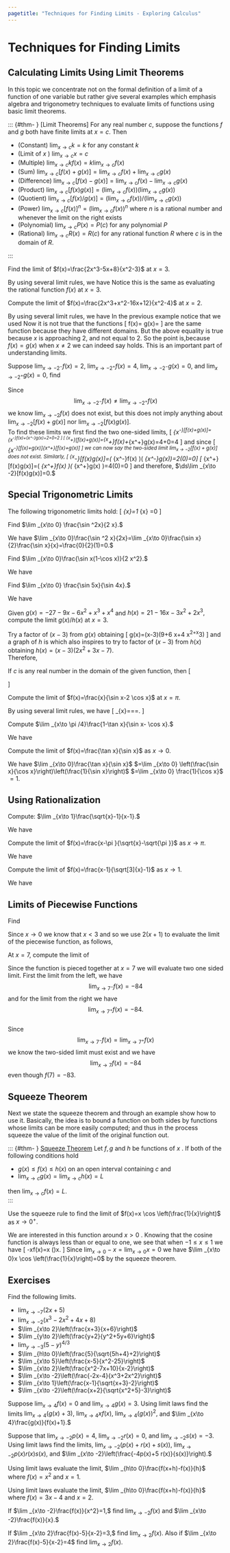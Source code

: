 ```yaml
---
pagetitle: "Techniques for Finding Limits - Exploring Calculus"
---
```

# Techniques for Finding Limits



## Calculating Limits Using Limit Theorems
In this topic we concentrate not on the formal definition of a limit of a function of one variable but rather give several examples which emphasis algebra and trigonometry techniques to evaluate limits of functions using basic limit theorems. 


::: {#thm- } [Limit Theorems]
For any real number $c,$  suppose the functions $f$  and $g$  both have finite limits at $x=c.$  Then 
 
- (Constant) $\lim _{x\to c} k=k$  for any constant $k$ 
- (Limit of $x$ ) $\lim _{x\to c} x=c$ 
- (Multiple) $\lim _{x\to c}k f(x)=k \lim _{x\to c}f(x)$ 
- (Sum) $\lim _{x\to c}[f(x)+g(x)]=\lim _{x\to c}f(x)+\lim _{x\to c}g(x)$ 
- (Difference) $\lim _{x\to c}[f(x)-g(x)]=\lim _{x\to c}f(x)-\lim _{x\to c}g(x)$ 
- (Product) $\lim _{x\to c}[f(x)g(x)]=\left( \lim _{x\to c}f(x) \right)\left( \lim _{x\to c}g(x) \right)$ 
- (Quotient) $\lim _{x\to c}[f(x)/g(x)]=\left( \lim _{x\to c}f(x) \right)/\left( \lim _{x\to c}g(x) \right)$ 
- (Power) $\lim _{x\to c}[f(x)]^n=\left( \lim _{x\to c}f(x) \right){}^n$  where $n$  is a rational number and whenever the limit on the right exists 
- (Polynomial) $\lim _{x\to c}P(x)=P(c)$  for any polynomial $P$ 
- (Rational) $\lim _{x\to c}R(x)=R(c)$  for any rational function $R$  where $c$  is in the domain of $R.$ 
 
::: 


::: {#exm- } 
Find the limit of $f(x)=\frac{2x^3-5x+8}{x^2-3}$  at $x=3.$  
::: 

::: {.solution }   
By using several limit rules, we have 
\begin{align*}
& \lim _{x\to 3}\frac{2x^3-5x+8}{x^2-3}
=\frac{\lim _{x\to 3}\left(2x^3-5x+8\right)}{\lim _{x\to 3}\left(x^2-3\right)} \\
& \qquad =\frac{\lim _{x\to 3}\left(2x^3\right)-\lim _{x\to 3}(5x)+\lim _{x\to 3}(8)}{\lim _{x\to 3}\left(x^2\right)-\lim _{x\to 3}(3)} \\
& \qquad =\frac{2 \lim _{x\to 3}\left(x^3\right)- 5\lim _{x\to 3}(x)+8}{\lim _{x\to 3}\left(x^2\right)-3} \\
& \qquad =\frac{2 \left(\lim _{x\to 3} x\right){}^3- 5(3)+8}{\left(\lim _{x\to 3}x\right){}^2-3} 
=\frac{2 (3)^3- 5(3)+8}{(3)^2-3} 
=\frac{47}{6}
\end{align*}
Notice this is the same as evaluating the rational function $f(x)$  at $x=3$.  
::: 


::: {#exm- }  
Compute the limit of $f(x)=\frac{2x^3+x^2-16x+12}{x^2-4}$  at $x=2.$  
::: 

::: {.solution }   
By using several limit rules, we have
\begin{align*}
& \lim _{x\to 2}\frac{2x^3+x^2-16x+12}{x^2-4} 
=\lim _{x\to 2}\frac{(x-2)\left(2x^2+5x-6\right)}{(x-2)(x+2)} \\
& \qquad  =\lim _{x\to 2}\frac{\left(2x^2+5x-6\right)}{(x+2)}  
=\frac{\left(2(2)^2+5(2)-6\right)}{((2)+2)}
 =3.
\end{align*}
In the previous example notice that we used 
\begin{equation}\label{limeq}
\lim _{x\to 2}\frac{(x-2)\left(2x^2+5x-6\right)}{(x-2)(x+2)}=\lim _{x\to 2}\frac{\left(2x^2+5x-6\right)}{(x+2)}.
\end{equation}
Now it is not true that the functions 
\[
f(x)=\frac{\left(2x^2+5x-6\right)}{(x+2)} \qquad \text{and} \qquad g(x)=\frac{\left(2x^2+5x-6\right)}{(x+2)}
\] 
are the same function because they have different domains. 
But the above equality is true because $x$  is approaching 2, and not equal to 2. 
So the point is,because $f(x)=g(x)$  when $x\neq 2$  we can indeed say \eqref{limeq} holds. 
This is an important part of understanding limits.
::: 


::: {#exm- } 
Suppose $\lim _{x\to -2^-}f(x)=2,$  $\lim _{x\to -2^+}f(x)=4,$  $\lim _{x\to -2^-}g(x)=0,$  and $\lim _{x\to -2^+}g(x)=0,$  find
\begin{equation*}
\lim _{x\to -2}[f(x)+g(x)]
\quad
\text{and}
\quad 
\lim _{x\to -2}[f(x)g(x)].
\end{equation*}
::: 

::: {.solution }   
Since 
$$\lim _{x\to -2^-}f(x)\neq \lim _{x\to -2^+}f(x)
$$ 
we know $\lim _{x\to -2}f(x)$ does not exist, but this does not imply anything about $\lim _{x\to -2}[f(x)+g(x)]$ nor $\lim _{x\to -2}[f(x)g(x)].$  
To find these limits we first find the two one-sided limits, 
\[
\lim _{x\to -2^-}[f(x)+g(x)]=\lim _{x\to -2^-}f(x)+\lim _{x\to -2^-}g(x)=2+0=2
\]
\[
\lim _{x\to -2^+}[f(x)+g(x)]=\lim _{x\to -2^+}f(x)+\lim _{x\to -2^+}g(x)=4+0=4
\]
and since 
\[
\lim _{x\to -2^-}[f(x)+g(x)]\neq \lim _{x\to -2^+}[f(x)+g(x)]
\] 
we can now say the two-sided limit $\lim _{x\to -2}[f(x)+g(x)]$  does not exist. 
Similarly, 
\[
\lim _{x\to -2^-}[f(x)g(x)]=\left( \lim _{x\to -2^-}f(x) \right)\left( \lim _{x\to -2^-}g(x)\right)=2(0)=0\]
\[
\lim _{x\to -2^+}[f(x)g(x)]=\left( \lim _{x\to -2^+}f(x) \right)\left( \lim _{x\to -2^+}g(x) \right)=4(0)=0
\] 
and therefore, $\ds\lim _{x\to -2}[f(x)g(x)]=0.$
::: 

## Special Trigonometric Limits


::: {#thm- }  
The following trigonometric limits hold:
\[
\lim _{x\to 0}\frac{\sin  x}{x}=1\text\qquad \text{and} \qquad \lim _{x\to 0} \frac{\cos  x-1}{x}=0
\]
::: 


::: {#exm- }  
Find $\lim _{x\to 0} \frac{\sin ^2x}{2 x}.$  
::: 

::: {.solution }   
We have $\lim _{x\to 0}\frac{\sin ^2 x}{2x}=\lim _{x\to 0}\frac{\sin  x}{2}\frac{\sin  x}{x}=\frac{0}{2}(1)=0.$ 
::: 


::: {#exm- } 
Find $\lim _{x\to 0}\frac{\sin  x(1-\cos  x)}{2 x^2}.$ 
::: 

::: {.solution }   
We have 
\begin{align*}
& \lim _{x\to 0}\frac{\sin  x(1-\cos  x)}{2 x^2} 
=\lim _{x\to 0} \frac{1}{2}\frac{\sin  x}{x}\frac{1-\cos  x}{x} \\
& \qquad =\frac{1}{2}\lim _{x\to 0} \left(\frac{\sin  x}{x}\right)\lim _{x\to 0}\left(\frac{1-\cos  x}{x}\right) 
=\frac{1}{2}(1)(0)
=0.
\square
\end{align*}
::: 


::: {#exm- } 
Find $\lim _{x\to 0} \frac{\sin  5x}{\sin  4x}.$ 
::: 

::: {.solution }   
We have 
\begin{align*}
& \lim _{x\to 0} \frac{\sin  5x}{\sin  4x} 
=\lim _{x\to 0} \left(\frac{\sin  5x}{x}\right)\left(\frac{x}{\sin  4x}\right) \\
& \qquad =\lim _{x\to 0} \left(\frac{ 5\sin  5x}{5x}\right)\left(\frac{4x}{4 \sin  4x}\right) \\
& \qquad =\lim _{x\to 0} \left(\frac{ 5\sin  5x}{5x}\right)\lim _{x\to 0}\left(\frac{4x}{4 \sin  4x}\right) 
=\frac{5}{4}.
\square
\end{align*}
::: 

::: {#exm- } 
Given $g(x)=-27-9 x-6 x^2+x^3+x^4$  and $h(x)=21-16 x-3 x^2+2 x^3,$  compute the limit $g(x)/h(x)$  at $x=3.$  
::: 

::: {.solution }   
Try a factor of $(x-3)$  from $g(x)$  obtaining 
\[
g(x)=(x-3)\left(9+6 x+4 x^2+x^3\right)
\] 
and a graph of $h$  is which also inspires to try to factor of $(x-3)$  from $h(x)$  obtaining $h(x)=(x-3)\left(2x^2+3x-7\right).$  
Therefore,
\begin{align*}
& \lim _{x\to 3}\frac{-27-9 x-6 x^2+x^3+x^4}{21-16 x-3 x^2+2 x^3}
 =\lim _{x\to 3}\frac{(x-3)\left(9+6 x+4 x^2+x^3\right)}{(x-3)\left(2x^2+3x-7\right)} \\
& \qquad =\lim _{x\to 3}\frac{9+6 x+4 x^2+x^3}{2x^2+3x-7}
 =\frac{9+6 (3)+4 (3)^2+(3)^3}{2(3)^2+3(3)-7} 
 =\frac{9}{2}.
\square
\end{align*}
::: 

::: {#thm- }  
If $c$  is any real number in the domain of the given function, then 
\[
\begin{array}{ccccc} 
\lim _{x\to c} \cos  x=\cos  c & & \lim _{x\to c} \sin  x=\sin  c & & \lim _{x\to c} \tan  x=\tan  c \\[8pt] 
\lim _{x\to c} \sec  x=\sec  c  & & \lim _{x\to c} \csc  x=\csc  c & & \lim _{x\to c} \cot  x=\cot  c.
\end{array}
\]
::: 

::: {#exm- } 
Compute the limit of $f(x)=\frac{x}{\sin  x-2 \cos  x}$  at $x=\pi .$  
::: 

::: {.solution }   
By using several limit rules, we have
\[
\lim _{x\to \pi }\frac{x}{\sin  x-2 \cos  x}=\frac{\pi }{\sin  \pi -2\cos  \pi }=\frac{\pi }{0-2(-1)}=\frac{\pi }{2}.
\square
\]
::: 


::: {#exm- }  
Compute $\lim _{x\to \pi /4}\frac{1-\tan  x}{\sin  x- \cos  x}.$  
::: 

::: {.solution }   
We have 
\begin{align*}
& \lim _{x\to \pi /4}\frac{1-\tan  x}{\sin  x- \cos  x} 
=\lim _{x\to \pi /4}\frac{1-\frac{\sin  x}{\cos  x}}{\sin  x- \cos  x} \\
& \qquad =\lim _{x\to \pi /4}\frac{\frac{\cos  x-\sin  x}{\cos  x}}{\sin  x- \cos  x}   
=\lim _{x\to \pi /4}\frac{\cos  x-\sin  x}{\cos  x}\frac{1}{\sin  x- \cos  x} \\
& \qquad  =\lim _{x\to \pi /4}\frac{-1}{\cos  x} 
=\lim _{x\to \pi /4}\frac{-1}{\frac{1}{\sqrt{2}}}
=-\sqrt{2}
\square
\end{align*}
::: 

::: {#exm- } 
Compute the limit of $f(x)=\frac{\tan  x}{\sin  x}$  as $x\to0.$  
::: 

::: {.solution }   
We have $\lim _{x\to 0}\frac{\tan  x}{\sin  x}$ $=\lim _{x\to 0} \left(\frac{\sin  x}{\cos  x}\right)\left(\frac{1}{\sin  x}\right)$ $=\lim _{x\to 0} \frac{1}{\cos  x}$ $=1.$ 
::: 

## Using Rationalization


::: {#exm- }  
Compute: $\lim _{x\to 1}\frac{\sqrt{x}-1}{x-1}.$  
::: 

::: {.solution }   
We have 
\begin{align*}
\lim _{x\to 1}\frac{\sqrt{x}-1}{x-1}=\lim _{x\to 1}\frac{\sqrt{x}-1}{x-1}\frac{\sqrt{x}+1}{\sqrt{x}+1}=\lim _{x\to 1}\frac{1}{\sqrt{x}+1}=\frac{1}{\sqrt{1}+1}=\frac{1}{2}.
\end{align*}
::: 


::: {#exm- } 
Compute the limit of $f(x)=\frac{x-\pi }{\sqrt{x}-\sqrt{\pi }}$  as $x\to\pi .$  
::: 

::: {.solution }   
We have
\begin{align*}
& \lim _{x\to \pi }\frac{x-\pi }{\sqrt{x}-\sqrt{\pi }}
=\lim _{x\to \pi }\left(\frac{x-\pi }{\sqrt{x}-\sqrt{\pi }}\right)\left(\frac{\sqrt{x}+\sqrt{\pi }}{\sqrt{x}+\sqrt{\pi }}\right) \\
& \qquad =\lim _{x\to \pi }\frac{(x-\pi )\left(\sqrt{x}+\sqrt{\pi }\right)}{x-\pi } 
=2\sqrt{\pi }
\square
\end{align*}
::: 

::: {#exm- } 
Compute the limit of $f(x)=\frac{x-1}{\sqrt[3]{x}-1}$  as $x\to 1.$  
::: 

::: {.solution }   
We have 
\begin{align*}
& \lim _{x\to 1}\frac{x-1}{\sqrt[3]{x}-1} 
=\lim _{x\to 1}\left(\frac{x-1}{\sqrt[3]{x}-1}\right)\left(\frac{\sqrt[3]{x^2}+\sqrt[3]{x}+1}{\sqrt[3]{x^2}+\sqrt[3]{x}+1}\right) \\
& \quad  =\lim _{x\to 1}\frac{(x-1)\left(\sqrt[3]{x^2}+\sqrt[3]{x}+1\right)}{x-1} 
=\lim _{x\to 1}\left(\sqrt[3]{x^2}+\sqrt[3]{x}+1\right) 
=3.
\square
\end{align*}
::: 

## Limits of Piecewise Functions

::: {#exm- } 

Find 
\begin{equation}
\lim _{x\to 0} 
\begin{cases}
2(x+1) & x<3 \\ 
4 & x=3 \\ 
x^2-1 & x>3
\end{cases}
\end{equation}
::: 

::: {.solution }   
Since $x\to 0$  we know that $x<3$  and so we use $2(x+1)$  to evaluate the limit of the piecewise function, as follows, 
\begin{equation}
\lim _{x\to 0} 
\begin{cases}
2(x+1) & x<3 \\ 4 & x=3 \\ x^2-1 & x>3.
\end{cases}
=\lim _{x\to 0} 2(x+1)=2
\end{equation}
::: 

::: {#exm- } 
At $x=7,$  compute the limit of  
\begin{equation}
f(x)=
\begin{cases}
2\left(x-x^2\right) & x<7 \\ 
-83 & x=7 \\ 
(x-7)^2-84 & x>7
\end{cases}
\end{equation}
::: 

::: {.solution }   
Since the function is pieced together at $x=7$  we will evaluate two one sided limit. 
First the limit from the left, we have 
$$
\lim_{x\to 7^-}f(x)=-84
$$ and for the limit from the right we have 
$$
\lim _{x\to 7^+}f(x)=-84.
$$  
Since 
$$
\lim _{x\to 7^-} f(x)=\lim _{x\to 7^+}f(x)
$$ 
we know the two-sided limit must exist and we have 
$$
\lim _{x\to 7}f(x)=-84
$$ even though $f(7)=-83.$  
::: 

## Squeeze Theorem

Next we state the squeeze theorem and through an example show how to use it. 
Basically, the idea is to bound a function on both sides by functions whose limits can be more easily computed; and thus in the process squeeze the value of the limit of the original function out. 


::: {#thm- } [Squeeze Theorem]
Let $f, g$ and $h$  be functions of $x$ . 
If both of the following conditions hold
 
- $g(x)\leq f(x)\leq h(x)$  on an open interval containing $c$  and
- $\lim _{x\to c}g(x) =\lim _{x\to c}h(x) =L$  
 
then $\lim _{x\to c}f(x)=L.$  
::: 


::: {#exm- } 
Use the squeeze rule to find the limit of $f(x)=x \cos \left(\frac{1}{x}\right)$  as $x\to 0^+.$  
::: 

::: {.solution }  
We are interested in this function around $x>0$ . 
Knowing that the cosine function is always less than or equal to one, we see that when $-1\leq  x\leq  1$  we have 
\[
-x\leq f(x)=x \cos \left(\frac{1}{x}\right)\leq x.
\]
Since $\lim _{x\to 0} -x=\lim _{x\to 0} x=0$  we have $\lim _{x\to 0}x \cos  \left(\frac{1}{x}\right)=0$  by the squeeze theorem. 
::: 

## Exercises

::: {#exr- } 
Find the following limits.
 
- $\lim _{x\to -7}(2x+5)$
- $\lim _{x\to -2}\left(x^3-2x^2+4x+8\right)$
- $\lim _{x\to 2}\left(\frac{x+3}{x+6}\right)$
- $\lim _{y\to 2}\left(\frac{y+2}{y^2+5y+6}\right)$
- $\lim _{y\to -3}(5-y)^{4/3}$
- $\lim _{h\to 0}\left(\frac{5}{\sqrt{5h+4}+2}\right)$
- $\lim _{x\to 5}\left(\frac{x-5}{x^2-25}\right)$
- $\lim _{x\to 2}\left(\frac{x^2-7x+10}{x-2}\right)$
- $\lim _{x\to -2}\left(\frac{-2x-4}{x^3+2x^2}\right)$
- $\lim _{x\to 1}\left(\frac{x-1}{\sqrt{x+3}-2}\right)$
- $\lim _{x\to -2}\left(\frac{x+2}{\sqrt{x^2+5}-3}\right)$
 
::: 

::: {#exr- } 
Suppose $\lim _{x\to  4}f(x)=0$ and $\lim _{x\to 4}g(x)=3.$ Using limit laws find the limits $\lim _{x\to 4}(g(x)+3),$ $\lim _{x\to 4}xf(x),$ $\lim _{x\to 4}(g(x))^2,$ and $\lim _{x\to 4}\frac{g(x)}{f(x)+1}.$ 
::: 

::: {#exr- } 
Suppose that $\lim _{x\to -2}p(x)=4,$ $\lim _{x\to -2}r(x)=0,$ and $\lim _{x\to -2}s(x)=-3.$ Using limit laws find the limits, $\lim_{x\to -2}(p(x)+r(x)+s(x)),$ $\lim _{x\to -2}p(x)r(x)s(x),$ and $\lim _{x\to -2}\left(\frac{-4p(x)+5 r(x)}{s(x)}\right).$ 
::: 

::: {#exr- } 
Using limit laws evaluate the limit, $\lim _{h\to 0}\frac{f(x+h)-f(x)}{h}$ where $f(x)=x^2$ and $x=1.$
::: 

::: {#exr- } 
Using limit laws evaluate the limit, $\lim _{h\to 0}\frac{f(x+h)-f(x)}{h}$ where $f(x)=3x-4$ and $x=2.$
::: 

::: {#exr- } 
If $\lim _{x\to -2}\frac{f(x)}{x^2}=1,$ find $\lim _{x\to -2}f(x)$ and $\lim _{x\to -2}\frac{f(x)}{x}.$
::: 

::: {#exr- } 
If $\lim _{x\to 2}\frac{f(x)-5}{x-2}=3,$ find $\lim _{x\to 2}f(x).$ Also if $\lim _{x\to 2}\frac{f(x)-5}{x-2}=4$ find $\lim _{x\to 2}f(x).$
::: 



